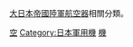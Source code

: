 {{commonscat|Aircraft of the Imperial Japanese Army}}
[[大日本帝國陸軍|大日本帝國陸軍]][[航空器|航空器]]相關分類。
[[Category:大日本帝國陸軍兵器|空]]
[[Category:日本軍用機|Category:日本軍用機]]
[[Category:大日本帝國陸軍飛行戰隊|機]]